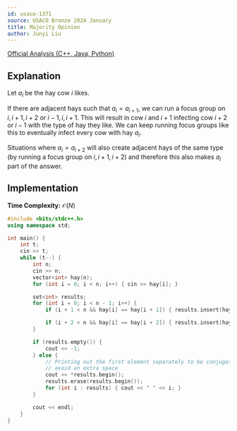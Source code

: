 ```yaml
---
id: usaco-1371
source: USACO Bronze 2024 January
title: Majority Opinion
author: Junyi Liu
---
```


[Official Analysis (C++, Java, Python)](https://usaco.org/current/data/sol_prob1_bronze_jan24.html)

## Explanation

Let $a_{i}$ be the hay cow $i$ likes.

If there are adjacent hays such that $a_{i} = a_{i+1}$, we can run a focus group on $i, i+1, i+2$ or $i-1, i, i+1$.
This will result in cow $i$ and $i+1$ infecting cow $i+2$ or $i-1$ with the type of hay they like.
We can keep running focus groups like this to eventually infect every cow with hay $a_{i}$.

Situations where $a_{i} = a_{i+2}$ will also create adjacent hays of the same type (by running a focus group on $i,i+1, i+2$) and therefore this also makes $a_{i}$ part of the answer.

## Implementation

**Time Complexity:** $\mathcal{O}(N)$

<LanguageSection>
<CPPSection>

```cpp
#include <bits/stdc++.h>
using namespace std;

int main() {
	int t;
	cin >> t;
	while (t--) { 
		int n;
        cin >> n;
        vector<int> hay(n);
        for (int i = 0; i < n; i++) { cin >> hay[i]; }

        set<int> results;
        for (int i = 0; i < n - 1; i++) {
            if (i + 1 < n && hay[i] == hay[i + 1]) { results.insert(hay[i]); }

            if (i + 2 < n && hay[i] == hay[i + 2]) { results.insert(hay[i]); }
        }

        if (results.empty()) {
            cout << -1;
        } else {
            // Printing out the first element separately to be conjugated with a space to
            // avoid an extra space
            cout << *results.begin();
            results.erase(results.begin());
            for (int i : results) { cout << " " << i; }
        }

        cout << endl;
	}
}
```

</CPPSection>
</LanguageSection>
